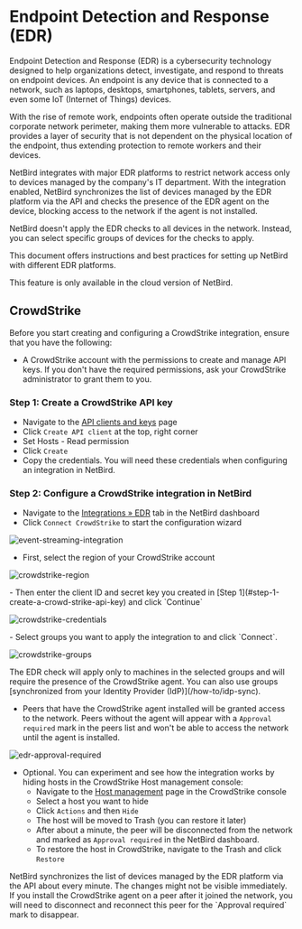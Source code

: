 # Endpoint Detection and Response (EDR)

Endpoint Detection and Response (EDR) is a cybersecurity technology designed to help organizations detect, investigate,
and respond to threats on endpoint devices. An endpoint is any device that is connected to a network, such as laptops,
desktops, smartphones, tablets, servers, and even some IoT (Internet of Things) devices.

With the rise of remote work, endpoints often operate outside the traditional corporate network perimeter,
making them more vulnerable to attacks. EDR provides a layer of security that is not dependent on the physical location
of the endpoint, thus extending protection to remote workers and their devices.

NetBird integrates with major EDR platforms to restrict network access only to devices managed by the company's IT department.
With the integration enabled, NetBird synchronizes the list of devices managed by the EDR platform via the API and
checks the presence of the EDR agent on the device, blocking access to the network if the agent is not installed.

NetBird doesn't apply the EDR checks to all devices in the network. Instead, you can select specific groups of devices for
the checks to apply.

This document offers instructions and best practices for setting up NetBird with different EDR platforms.

<Note>
     This feature is only available in the cloud version of NetBird.
</Note>

## CrowdStrike

Before you start creating and configuring a CrowdStrike integration, ensure that you have the following:
- A CrowdStrike account with the permissions to create and manage API keys. If you don't have the required permissions, ask your CrowdStrike administrator to grant them to you.

### Step 1: Create a CrowdStrike API key

- Navigate to the [API clients and keys](https://falcon.eu-1.crowdstrike.com/api-clients-and-keys/) page
- Click `Create API client` at the top, right corner
- Set Hosts - Read permission
- Click `Create`
- Copy the credentials. You will need these credentials when configuring an integration in NetBird.

### Step 2: Configure a CrowdStrike integration in NetBird

- Navigate to the [Integrations &raquo; EDR](https://app.netbird.io/integrations?tab=edr) tab in the NetBird dashboard
- Click `Connect CrowdStrike` to start the configuration wizard
<p>
    <img src="/docs-static/img/how-to-guides/crowdstrike-integration.png" alt="event-streaming-integration" className="imagewrapper-big"/>
</p>

- First, select the region of your CrowdStrike account
<p>
  <img src="/docs-static/img/how-to-guides/crowdstrike-region.png" alt="crowdstrike-region" className="imagewrapper"/>
</p>
  - Then enter the client ID and secret key you created in [Step 1](#step-1-create-a-crowd-strike-api-key) and click `Continue`
<p>
    <img src="/docs-static/img/how-to-guides/crowdstrike-credentials.png" alt="crowdstrike-credentials" className="imagewrapper"/>
</p>
- Select groups you want to apply the integration to and click `Connect`.
<p>
    <img src="/docs-static/img/how-to-guides/crowdstrike-groups.png" alt="crowdstrike-groups" className="imagewrapper"/>
</p>

<Note>
    The EDR check will apply only to machines in the selected groups and will require the presence of the CrowdStrike agent.
</Note>
<Note>
    You can also use groups [synchronized from your Identity Provider (IdP)](/how-to/idp-sync).
</Note>

- Peers that have the CrowdStrike agent installed will be granted access to the network. Peers without the agent will appear
with a `Approval required` mark in the peers list and won't be able to access the network until the agent is installed.

<p>
    <img src="/docs-static/img/how-to-guides/edr-approval-required.png" alt="edr-approval-required" className="imagewrapper-big"/>
</p>

- Optional. You can experiment and see how the integration works by hiding hosts in the CrowdStrike Host management console:
    - Navigate to the [Host management](https://falcon.crowdstrike.com/host-management/hosts) page in the CrowdStrike console
    - Select a host you want to hide
    - Click `Actions` and then `Hide`
    - The host will be moved to Trash (you can restore it later)
    - After about a minute, the peer will be disconnected from the network and marked as `Approval required` in the NetBird dashboard.
    - To restore the host in CrowdStrike, navigate to the Trash and click `Restore`

<Note>
    NetBird synchronizes the list of devices managed by the EDR platform via the API about every minute.
    The changes might not be visible immediately.
</Note>

<Note>
    If you install the CrowdStrike agent on a peer after it joined the network, you will need to disconnect and reconnect
    this peer for the `Approval required` mark to disappear.
</Note>
